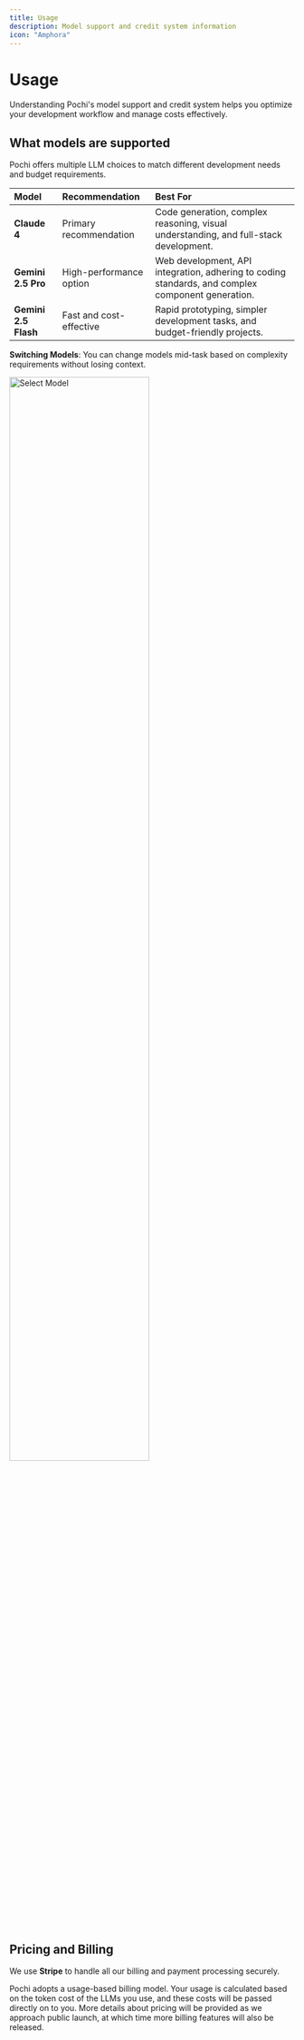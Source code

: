 ```yaml
---
title: Usage
description: Model support and credit system information
icon: "Amphora"
---
```


# **Usage**

Understanding Pochi's model support and credit system helps you optimize your development workflow and manage costs effectively.

## **What models are supported**

Pochi offers multiple LLM choices to match different development needs and budget requirements.

| Model                     | Recommendation             | Best For                                                                                      |
| :------------------------ | :------------------------- | :-------------------------------------------------------------------------------------------- |
| **Claude 4**              | Primary recommendation     | Code generation, complex reasoning, visual understanding, and full-stack development.         |
| **Gemini 2.5 Pro**        | High-performance option    | Web development, API integration, adhering to coding standards, and complex component generation. |
| **Gemini 2.5 Flash**      | Fast and cost-effective    | Rapid prototyping, simpler development tasks, and budget-friendly projects.                   |

**Switching Models**: You can change models mid-task based on complexity requirements without losing context.
<div style={{ display: 'flex', justifyContent: 'center' }}>
  <img src="/images/account-support/select-model.png" alt="Select Model" width="70%" />
</div>

## **Pricing and Billing**

We use **Stripe** to handle all our billing and payment processing securely.

Pochi adopts a usage-based billing model. Your usage is calculated based on the token cost of the LLMs you use, and these costs will be passed directly on 
to you. More details about pricing will be provided as we approach public launch, at which time more billing features will also be released.

